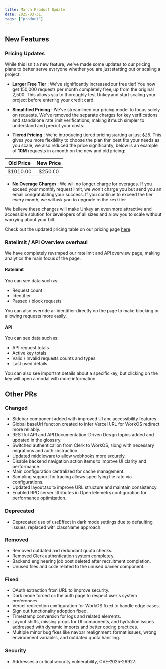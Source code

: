 ```yaml
---
title: March Product Update
date: 2025-03-31,
tags: ["product"]
---
```


## New Features

### Pricing Updates

While this isn't a new feature, we've made some updates to our pricing plans to better serve everyone whether you are just starting out or scaling a project.

- **Larger Free Tier** : We've significantly increased our free tier! You now get 150,000 requests per month completely free, up from the original 2,500. This allows you to thoroughly test Unkey and start scaling your project before entering your credit card.

- **Simplified Pricing** : We've streamlined our pricing model to focus solely on requests. We've removed the separate charges for key verifications and standalone rate limit verifications, making it much simpler to understand and predict your costs.

- **Tiered Pricing** : We're introducing tiered pricing starting at just $25. This gives you more flexibility to choose the plan that best fits your needs as you scale, we also reduced the price significantly, below is an example of **10M** requests in a month on the new and old pricing:

| Old Price | New Price |
|:---------:|:---------:|
| $1010.00  | $250.00   |

- **No Overage Charges** : We will no longer charge for overages. If you exceed your monthly request limit, we won't charge you but send you an email congratulating your success. If you continue to exceed the tier every month, we will ask you to upgrade to the next tier.

We believe these changes will make Unkey an even more attractive and accessible solution for developers of all sizes and allow you to scale without worrying about your bill.

Check out the updated pricing table on our pricing page [here](/pricing).

### Ratelimit / API Overview overhaul

We have completely revamped our ratelimit and API overview page, making analytics the main focus of the page.

#### Ratelimit

You can see data such as:

- Request count
- Identifier
- Passed / block requests

<ImageZoom src="/images/changelog/2025-04-04/ratelimits.png" alt="Ratelimits example" width="1920" height="1080"/>

You can also override an identifier directly on the page to make blocking or allowing requests more easily.

<ImageZoom src="/images/changelog/2025-04-04/override.png" alt="Override example" width="1920" height="1080"/>

#### API

You can see data such as:
- API request totals
- Active key totals
- Valid / Invalid requests counts and types
- Last used details

<ImageZoom src="/images/changelog/2025-04-04/overview.png" alt="API Overview example" width="1920" height="1080"/>

You can also see important details about a specific key, but clicking on the key will open a modal with more information.

<ImageZoom src="/images/changelog/2025-04-04/keyDetails.png" alt="Key Details example" width="1920" height="1080"/>

## Other PRs

### Changed
- Sidebar component added with improved UI and accessibility features.
- Global baseUrl function created to infer Vercel URL for WorkOS redirect more reliably.
- RESTful API and API Documentation-Driven Design topics added and updated in the glossary.
- Switched authentication from Clerk to WorkOS, along with necessary migrations and auth abstraction.
- Updated middleware to allow webhooks more securely.
- Disable backend navigation action items to improve UI clarity and performance.
- Main configuration centralized for cache management.
- Sampling support for tracing allows specifying the rate via configurations.
- Updated layout.tsx to improve URL structure and maintain consistency.
- Enabled RPC server attributes in OpenTelemetry configuration for performance optimization.

### Deprecated
- Deprecated use of useEffect in dark mode settings due to defaulting issues, replaced with className approach.

### Removed
- Removed outdated and redundant quota checks.
- Removed Clerk authentication system completely.
- Backend engineering job post deleted after recruitment completion.
- Unused files and code related to the unused banner component.

### Fixed
- OAuth extraction from URL to improve security.
- Dark mode forced on the auth page to respect user's system preferences.
- Vercel redirection configuration for WorkOS fixed to handle edge cases.
- Sign out functionality adoption fixed.
- Timestamp conversion for logs and related elements.
- Layout shifts, missing props for UI components, and hydration issues addressed with dynamic imports and better coding practices.
- Multiple minor bug fixes like navbar realignment, format issues, wrong environment variables, and outdated quota handling.

### Security
- Addresses a critical security vulnerability, CVE-2025-29927.
